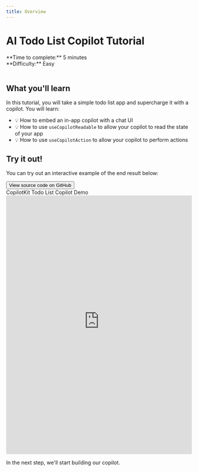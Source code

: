 ```yaml
---
title: Overview
---
```


# AI Todo List Copilot Tutorial

<div>
  <div>**Time to complete:** 5 minutes</div>
  <div>**Difficulty:** Easy</div>
</div>

<br />

<YouTubeVideo videoId="n1lJyaLam7g" defaultPlaybackRate={1.25} />

## What you'll learn

In this tutorial, you will take a simple todo list app and supercharge it with a copilot. You will learn:

- 💡 How to embed an in-app copilot with a chat UI
- 💡 How to use `useCopilotReadable` to allow your copilot to read the state of your app
- 💡 How to use `useCopilotAction` to allow your copilot to perform actions

## Try it out!

You can try out an interactive example of the end result below:

<Link href="https://github.com/CopilotKit/example-todos-app?ref=docs-tutorial" target="_blank">
  <button className="bg-neutral-800 text-white px-4 py-2 rounded-lg flex items-center gap-2 mt-2 font-medium">
    <FaGithub className="w-4 h-4" />
    <span>View source code on GitHub</span>
  </button>
</Link>

<div className="flex flex-col shadow-lg rounded-lg my-4">
  <div className="bg-neutral-800 h-11 rounded-t-lg flex items-center px-4">
    <div className="flex-1 text-center text-white font-medium">CopilotKit Todo List Copilot Demo</div>
  </div>
  <iframe
    className="rounded-b-lg"
    src="https://example-todos-app.vercel.app/"
    width="100%"
    height="700"
    referrerPolicy="strict-origin-when-cross-origin"
    title="CopilotKit Todo List Copilot Demo"
    frameBorder="0"
    allowFullScreen
    ></iframe>
</div>

In the next step, we'll start building our copilot.